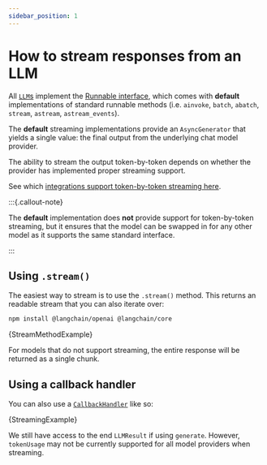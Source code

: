 ```yaml
---
sidebar_position: 1
---
```


# How to stream responses from an LLM

All [`LLM`s](https://api.js.langchain.com/classes/langchain_core.language_models_llms.BaseLLM.html) implement the [Runnable interface](https://api.js.langchain.com/classes/langchain_core.runnables.Runnable.html), which comes with **default** implementations of standard runnable methods (i.e. `ainvoke`, `batch`, `abatch`, `stream`, `astream`, `astream_events`).

The **default** streaming implementations provide an `AsyncGenerator` that yields a single value: the final output from the underlying chat model provider.

The ability to stream the output token-by-token depends on whether the provider has implemented proper streaming support.

See which [integrations support token-by-token streaming here](/oss/python/integrations/llms/).

:::{.callout-note}

The **default** implementation does **not** provide support for token-by-token streaming, but it ensures that the model can be swapped in for any other model as it supports the same standard interface.

:::

## Using `.stream()`

The easiest way to stream is to use the `.stream()` method. This returns an readable stream that you can also iterate over:



<IntegrationInstallTooltip></IntegrationInstallTooltip>

```bash npm2yarn
npm install @langchain/openai @langchain/core
```

<CodeBlock language="typescript">{StreamMethodExample}</CodeBlock>

For models that do not support streaming, the entire response will be returned as a single chunk.

## Using a callback handler

You can also use a [`CallbackHandler`](https://api.js.langchain.com/classes/langchain_core.callbacks_base.BaseCallbackHandler.html) like so:


<CodeBlock language="typescript">{StreamingExample}</CodeBlock>

We still have access to the end `LLMResult` if using `generate`. However, `tokenUsage` may not be currently supported for all model providers when streaming.
